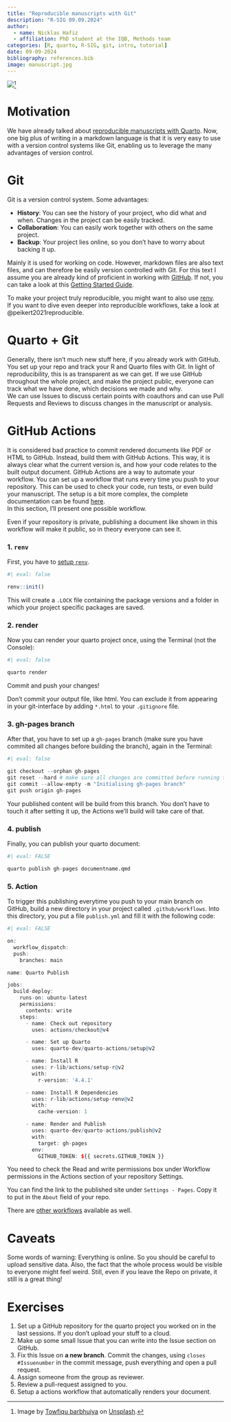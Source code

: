 ```yaml
---
title: "Reproducible manuscripts with Git"
description: "R-SIG 09.09.2024"
author: 
  - name: Nicklas Hafiz
  - affiliation: PhD student at the IQB, Methods team
categories: [R, quarto, R-SIG, git, intro, tutorial]
date: 09-09-2024
bibliography: references.bib
image: manuscript.jpg
---
```


![](manuscript.jpg)[^1]

[^1]: Image by [Towfiqu barbhuiya](https://unsplash.com/de/@towfiqu999999?utm_content=creditCopyText&utm_medium=referral&utm_source=unsplash) on [Unsplash](https://unsplash.com/de/fotos/eine-nahaufnahme-eines-papierstapels-auf-einem-tisch-KKHs1e2yiwc?utm_content=creditCopyText&utm_medium=referral&utm_source=unsplash).

# Motivation

We have already talked about [reproducible manuscripts with Quarto](https://iqb-research.github.io/IQB-Methods/docs/r_sig/24_07_15_quarto_1/). Now, one big plus of writing in a markdown language is that it is very easy to use with a version control systems like Git, enabling us to leverage the many advantages of version control.

# Git

Git is a version control system. Some advantages:

-   **History**: You can see the history of your project, who did what and when. Changes in the project can be easily tracked.
-   **Collaboration**: You can easily work together with others on the same project.
-   **Backup**: Your project lies online, so you don't have to worry about backing it up.

Mainly it is used for working on code. However, markdown files are also text files, and can therefore be easily version controlled with Git. For this text I assume you are already kind of proficient in working with [GitHub](https://github.com/). If not, you can take a look at this [Getting Started Guide](https://docs.github.com/en/get-started/start-your-journey/hello-world).

::: callout-tip
To make your project truly reproducible, you might want to also use [renv](https://iqb-research.github.io/IQB-Methods/docs/r_sig/23_11_06_renv/).\
If you want to dive even deeper into reproducible workflows, take a look at @peikert2021reproducible.
:::

# Quarto + Git

Generally, there isn't much new stuff here, if you already work with GitHub. You set up your repo and track your R and Quarto files with Git. In light of reproducibility, this is as transparent as we can get. If we use GitHub throughout the whole project, and make the project public, everyone can track what we have done, which decisions we made and why.\
We can use Issues to discuss certain points with coauthors and can use Pull Requests and Reviews to discuss changes in the manuscript or analysis.

# GitHub Actions

It is considered bad practice to commit rendered documents like PDF or HTML to GitHub. Instead, build them with GitHub Actions. This way, it is always clear what the current version is, and how your code relates to the built output document. GitHub Actions are a way to automate your workflow. You can set up a workflow that runs every time you push to your repository. This can be used to check your code, run tests, or even build your manuscript. The setup is a bit more complex, the complete documentation can be found [here](https://quarto.org/docs/publishing/github-pages.html).\
In this section, I'll present one possible workflow.

::: callout-warning
Even if your repository is private, publishing a document like shown in this workflow will make it public, so in theory everyone can see it.
:::

### 1. `renv`

First, you have to [setup `renv`](https://iqb-research.github.io/IQB-Methods/docs/r_sig/23_11_06_renv/).

```r
#| eval: false

renv::init()
```

This will create a `.LOCK` file containing the package versions and a folder in which your project specific packages are saved.

### 2. render

Now you can render your quarto project once, using the Terminal (not the Console):

```r
#| eval: false

quarto render
```

Commit and push your changes!

::: {callout-tip}
Don't commit your output file, like html. You can exclude it from appearing in your git-interface by adding `*.html` to your `.gitignore` file.
:::

### 3. gh-pages branch

After that, you have to set up a `gh-pages` branch (make sure you have commited all changes before building the branch), again in the Terminal:

```r
#| eval: false

git checkout --orphan gh-pages
git reset --hard # make sure all changes are committed before running this!
git commit --allow-empty -m "Initialising gh-pages branch"
git push origin gh-pages
```

Your published content will be build from this branch. You don't have to touch it after setting it up, the Actions we'll build will take care of that.

### 4. publish

Finally, you can publish your quarto document:

```r
#| eval: FALSE

quarto publish gh-pages documentname.qmd
```

### 5. Action

To trigger this publishing everytime you push to your main branch on GitHub, build a new directory in your project called `.github/workflows`. Into this directory, you put a file `publish.yml` and fill it with the following code:

```r
#| eval: FALSE

on:
  workflow_dispatch:
  push:
    branches: main

name: Quarto Publish

jobs:
  build-deploy:
    runs-on: ubuntu-latest
    permissions:
      contents: write
    steps:
      - name: Check out repository
        uses: actions/checkout@v4

      - name: Set up Quarto
        uses: quarto-dev/quarto-actions/setup@v2

      - name: Install R
        uses: r-lib/actions/setup-r@v2
        with:
          r-version: '4.4.1'

      - name: Install R Dependencies
        uses: r-lib/actions/setup-renv@v2
        with:
          cache-version: 1

      - name: Render and Publish
        uses: quarto-dev/quarto-actions/publish@v2
        with:
          target: gh-pages
        env:
          GITHUB_TOKEN: ${{ secrets.GITHUB_TOKEN }}
```

::: callout-important
You need to check the Read and write permissions box under Workflow permissions in the Actions section of your repository Settings.
:::

::: callout-tip
You can find the link to the published site under `Settings - Pages`. Copy it to put in the `About` field of your repo.
:::

::: callout-note
There are [other workflows](https://quarto.org/docs/publishing/github-pages.html#github-action) available as well.
:::

# Caveats

Some words of warning: Everything is online. So you should be careful to upload sensitive data. Also, the fact that the whole process would be visible to everyone might feel weird. Still, even if you leave the Repo on private, it still is a great thing!

# Exercises

1.  Set up a GitHub repository for the quarto project you worked on in the last sessions. If you don't upload your stuff to a cloud.
2.  Make up some small Issue that you can write into the Issue section on GitHub.
3.  Fix this Issue on **a new branch**. Commit the changes, using `closes #Issuenumber` in the commit message, push everything and open a pull request.
4.  Assign someone from the group as reviewer.
5.  Review a pull-request assigned to you.
6.  Setup a actions workflow that automatically renders your document.
